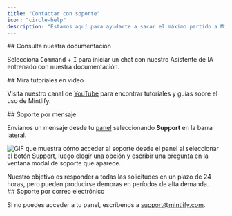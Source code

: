 ```yaml
---
title: "Contactar con soporte"
icon: "circle-help"
description: "Estamos aquí para ayudarte a sacar el máximo partido a Mintlify"
---
```


<div id="ask-our-docs">
  ## Consulta nuestra documentación
</div>

Selecciona <kbd>Command</kbd> + <kbd>I</kbd> para iniciar un chat con nuestro Asistente de IA entrenado con nuestra documentación.

<div id="watch-video-tutorials">
  ## Mira tutoriales en video
</div>

Visita nuestro canal de [YouTube](https://www.youtube.com/@GetMintlify/videos) para encontrar tutoriales y guías sobre el uso de Mintlify.

<div id="message-support">
  ## Soporte por mensaje
</div>

Envíanos un mensaje desde tu [panel](https://dashboard.mintlify.com/) seleccionando **Support** en la barra lateral.

![GIF que muestra cómo acceder al soporte desde el panel al seleccionar el botón Support, luego elegir una opción y escribir una pregunta en la ventana modal de soporte que aparece.](https://mintlify.s3.us-west-1.amazonaws.com/mintlify/images/support-flow.gif)

<Info>
Nuestro objetivo es responder a todas las solicitudes en un plazo de 24 horas, pero pueden producirse demoras en períodos de alta demanda.
</Info>

<div id="email-support">
  ## Soporte por correo electrónico
</div>

Si no puedes acceder a tu panel, escríbenos a <a href="mailto:support@mintlify.com">support@mintlify.com</a>.